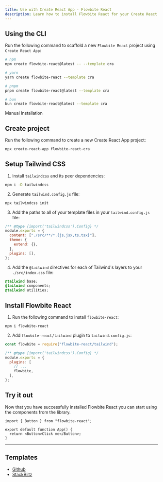 ```yaml
---
title: Use with Create React App - Flowbite React
description: Learn how to install Flowbite React for your Create React App project and start developing modern web applications with interactive components
---
```


## Using the CLI

Run the following command to scaffold a new `Flowbite React` project using `Create React App`:

```bash
# npm
npm create flowbite-react@latest -- --template cra

# yarn
yarn create flowbite-react --template cra

# pnpm
pnpm create flowbite-react@latest --template cra

# bun
bun create flowbite-react@latest --template cra
```

<TextDivider>Manual Installation</TextDivider>

## Create project

Run the following command to create a new Create React App project:

```bash
npx create-react-app flowbite-react-cra
```

## Setup Tailwind CSS

1. Install `tailwindcss` and its peer dependencies:

```bash
npm i -D tailwindcss
```

2. Generate `tailwind.config.js` file:

```bash
npx tailwindcss init
```

3. Add the paths to all of your template files in your `tailwind.config.js` file:

```js {3}
/** @type {import('tailwindcss').Config} */
module.exports = {
  content: ["./src/**/*.{js,jsx,ts,tsx}"],
  theme: {
    extend: {},
  },
  plugins: [],
};
```

4. Add the `@tailwind` directives for each of Tailwind's layers to your `./src/index.css` file:

```css
@tailwind base;
@tailwind components;
@tailwind utilities;
```

## Install Flowbite React

1. Run the following command to install `flowbite-react`:

```bash
npm i flowbite-react
```

2. Add `flowbite-react/tailwind` plugin to `tailwind.config.js`:

```js {1,7}
const flowbite = require("flowbite-react/tailwind");

/** @type {import('tailwindcss').Config} */
module.exports = {
  plugins: [
    // ...
    flowbite,
  ],
};
```

## Try it out

Now that you have successfully installed Flowbite React you can start using the components from the library.

```tsx
import { Button } from "flowbite-react";

export default function App() {
  return <Button>Click me</Button>;
}
```

<hr />

## Templates

- [Github](https://github.com/themesberg/flowbite-react-template-cra)
- [StackBlitz](https://stackblitz.com/edit/flowbite-react-template-cra)
